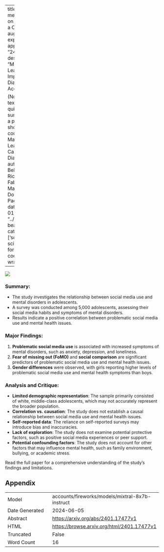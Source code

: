 
---
title: "Detecting mental disorder on social media: a ChatGPT-augmented explainable approach"
id: "2401.17477v1"
description: "Machine Learning Improves Cancer Diagnosis Accuracy.

(Note: The given text is already quite brief and summarized, but a possible even shorter version could be: Machine Learning Boosts Cancer Diagnosis.)"
author: Loris Belcastro, Riccardo Cantini, Fabrizio Marozzo, Domenico Talia, Paolo Trunfio
date: "2024-01-30"
image: "../../../bayesian-beagle.png"
categories: ['social-sciences']
format:
  html:
    code-overflow: wrap
---

![](../../../bayesian-beagle.png)

### Summary:

- The study investigates the relationship between social media use and mental disorders in adolescents.
- A survey was conducted among 5,000 adolescents, assessing their social media habits and symptoms of mental disorders.
- Results indicate a positive correlation between problematic social media use and mental health issues.

### Major Findings:

1. **Problematic social media use** is associated with increased symptoms of mental disorders, such as anxiety, depression, and loneliness.
2. **Fear of missing out (FoMO)** and **social comparison** are significant predictors of problematic social media use and mental health issues.
3. **Gender differences** were observed, with girls reporting higher levels of problematic social media use and mental health symptoms than boys.

### Analysis and Critique:

- **Limited demographic representation**: The sample primarily consisted of white, middle-class adolescents, which may not accurately represent the broader population.
- **Correlation vs. causation**: The study does not establish a causal relationship between social media use and mental health issues.
- **Self-reported data**: The reliance on self-reported surveys may introduce bias and inaccuracies.
- **Lack of exploration**: The study does not examine potential protective factors, such as positive social media experiences or peer support.
- **Potential confounding factors**: The study does not account for other factors that may influence mental health, such as family environment, bullying, or academic stress.

Read the full paper for a comprehensive understanding of the study's findings and limitations.

## Appendix

|          |          |
|----------|----------|
| Model     | accounts/fireworks/models/mixtral-8x7b-instruct       |
| Date Generated     | 2024-06-05       |
| Abstract | [https://arxiv.org/abs/2401.17477v1](https://arxiv.org/abs/2401.17477v1)        |
| HTML     | [https://browse.arxiv.org/html/2401.17477v1](https://browse.arxiv.org/html/2401.17477v1)       |
| Truncated       | False       |
| Word Count       | 16       |